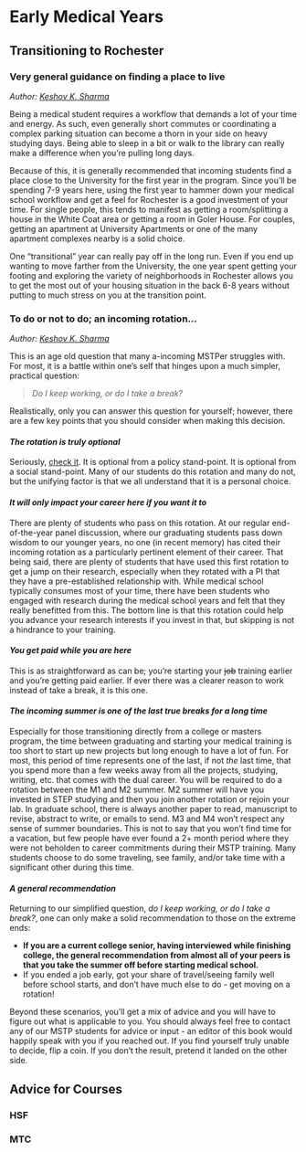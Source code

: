 # Early Medical Years {-}

## Transitioning to Rochester {-}

### Very general guidance on finding a place to live {-}

*Author: [Keshov K. Sharma](mailto:keshov_sharma@urmc.rochester.edu)*

Being a medical student requires a workflow that demands a lot of your time and energy. As such, even generally short commutes or coordinating a complex parking situation can become a thorn in your side on heavy studying days. Being able to sleep in a bit or walk to the library can really make a difference when you're pulling long days.

Because of this, it is generally recommended that incoming students find a place close to the University for the first year in the program. Since you'll be spending 7-9 years here, using the first year to hammer down your medical school workflow and get a feel for Rochester is a good investment of your time. For single people, this tends to manifest as getting a room/splitting a house in the White Coat area or getting a room in Goler House. For couples, getting an apartment at University Apartments or one of the many apartment complexes nearby is a solid choice.

One "transitional" year can really pay off in the long run. Even if you end up wanting to move farther from the University, the one year spent getting your footing and exploring the variety of neighborhoods in Rochester allows you to get the most out of your housing situation in the back 6-8 years without putting to much stress on you at the transition point.

### To do or not to do; an incoming rotation... {-#inc_rot}

*Author: [Keshov K. Sharma](mailto:keshov_sharma@urmc.rochester.edu)*

This is an age old question that many a-incoming MSTPer struggles with. For most, it is a battle within one's self that hinges upon a much simpler, practical question:

> *Do I keep working, or do I take a break?*

Realistically, only you can answer this question for yourself; however, there are a few key points that you should consider when making this decision.

#### *The rotation is truly optional* {-}

Seriously, [check it](https://www.urmc.rochester.edu/education/md-phd/students/student-handbook/curriculum/year-one.aspx). It is optional from a policy stand-point. It is optional from a social stand-point. Many of our students do this rotation and many do not, but the unifying factor is that we all understand that it is a personal choice.

#### *It will only impact your career here if you want it to* {-}

There are plenty of students who pass on this rotation. At our regular end-of-the-year panel discussion, where our graduating students pass down wisdom to our younger years, no one (in recent memory) has cited their incoming rotation as a particularly pertinent element of their career. That being said, there are plenty of students that have used this first rotation to get a jump on their research, especially when they rotated with a PI that they have a pre-established relationship with. While medical school typically consumes most of your time, there have been students who engaged with research during the medical school years and felt that they really benefitted from this. The bottom line is that this rotation could help you advance your research interests if you invest in that, but skipping is not a hindrance to your training.

#### *You get paid while you are here* {-}

This is as straightforward as can be; you're starting your ~~job~~ training earlier and you're getting paid earlier. If ever there was a clearer reason to work instead of take a break, it is this one.

#### *The incoming summer is one of the last true breaks for a long time* {-}

Especially for those transitioning directly from a college or masters program, the time between graduating and starting your medical training is too short to start up new projects but long enough to have a lot of fun. For most, this period of time represents one of the last, if not *the* last time, that you spend more than a few weeks away from all the projects, studying, writing, etc. that comes with the dual career. You will be required to do a rotation between the M1 and M2 summer. M2 summer will have you invested in STEP studying and then you join another rotation or rejoin your lab. In graduate school, there is always another paper to read, manuscript to revise, abstract to write, or emails to send. M3 and M4 won't respect any sense of summer boundaries. This is not to say that you won't find time for a vacation, but few people have ever found a 2+ month period where they were not beholden to career commitments during their MSTP training. Many students choose to do some traveling, see family, and/or take time with a significant other during this time.

#### *A general recommendation* {-}

Returning to our simplified question, *do I keep working, or do I take a break?*, one can only make a solid recommendation to those on the extreme ends:

- **If you are a current college senior, having interviewed while finishing college, the general recommendation from almost all of your peers is that you take the summer off before starting medical school.**
- If you ended a job early, got your share of travel/seeing family well before school starts, and don't have much else to do - get moving on a rotation!

Beyond these scenarios, you'll get a mix of advice and you will have to figure out what is applicable to you. You should always feel free to contact any of our MSTP students for advice or input - an editor of this book would happily speak with you if you reached out. If you find yourself truly unable to decide, flip a coin. If you don't the result, pretend it landed on the other side.

## Advice for Courses

### HSF

### MTC
